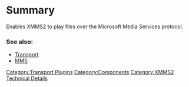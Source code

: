 {{ComponentHeader}}

=Summary=
Enables XMMS2 to play files over the Microsoft Media Services protocol.

===See also:===
* [[Component:Transport | Transport]]
* [http://en.wikipedia.org/wiki/Microsoft_Media_Services MMS]

[[Category:Transport Plugins]]
[[Category:Components]]
[[Category:XMMS2 Technical Details]]